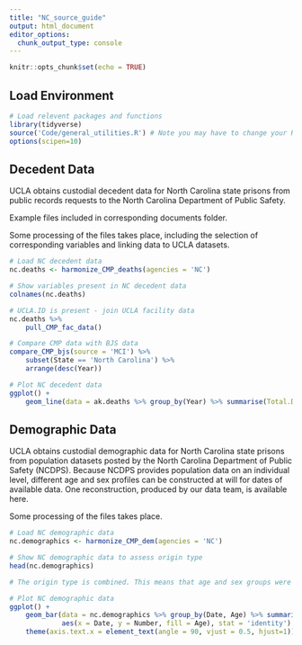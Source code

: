 ```yaml
---
title: "NC_source_guide"
output: html_document
editor_options: 
  chunk_output_type: console
---
```


```r
knitr::opts_chunk$set(echo = TRUE)
```

## Load Environment

```r
# Load relevent packages and functions
library(tidyverse)
source('Code/general_utilities.R') # Note you may have to change your Rmarkdown option for evaluate chunks to project instead of document
options(scipen=10)
```

## Decedent Data

UCLA obtains custodial decedent data for North Carolina state prisons from public records requests to the North Carolina Department of Public Safety.

Example files included in corresponding documents folder.

Some processing of the files takes place, including the selection of corresponding variables and linking data to UCLA datasets. 

```r
# Load NC decedent data
nc.deaths <- harmonize_CMP_deaths(agencies = 'NC')

# Show variables present in NC decedent data
colnames(nc.deaths)

# UCLA.ID is present - join UCLA facility data
nc.deaths %>%
    pull_CMP_fac_data()

# Compare CMP data with BJS data
compare_CMP_bjs(source = 'MCI') %>%
    subset(State == 'North Carolina') %>%
    arrange(desc(Year))

# Plot NC decedent data 
ggplot() +
    geom_line(data = ak.deaths %>% group_by(Year) %>% summarise(Total.Deaths = n()),aes(x = Year, y = Total.Deaths))

```


## Demographic Data

UCLA obtains custodial demographic data for North Carolina state prisons from population datasets posted by the North Carolina Department of Public Safety (NCDPS). Because NCDPS provides population data on an individual level, different age and sex profiles can be constructed at will for dates of available data. One reconstruction, produced by our data team, is available here.


Some processing of the files takes place. 

```r
# Load NC demographic data
nc.demographics <- harmonize_CMP_dem(agencies = 'NC')

# Show NC demographic data to assess origin type
head(nc.demographics)

# The origin type is combined. This means that age and sex groups were aggregated and reported together.  

# Plot NC demographic data 
ggplot() +
    geom_bar(data = nc.demographics %>% group_by(Date, Age) %>% summarise(Number = sum(Number, na.rm = TRUE)),
             aes(x = Date, y = Number, fill = Age), stat = 'identity') +
    theme(axis.text.x = element_text(angle = 90, vjust = 0.5, hjust=1)) # To see dates on x axis



```